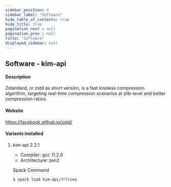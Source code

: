 ```yaml
---
sidebar_position: 4
sidebar_label: "Software"
hide_table_of_contents: true
hide_title: true
pagination_next : null
pagination_prev : null
title: "Software"
displayed_sidebar: null
---
```


## Software - kim-api


#### Description
Zstandard, or zstd as short version, is a fast lossless compression algorithm, targeting real-time compression scenarios at zlib-level and better compression ratios.

#### Website
https://facebook.github.io/zstd/

#### Variants installed

1. kim-api 2.2.1

    - Compiler: gcc 11.2.0
    - Architecture: zen2

    Spack Command
    ```bash
    $ spack load kim-api/7rlrces
    ```
